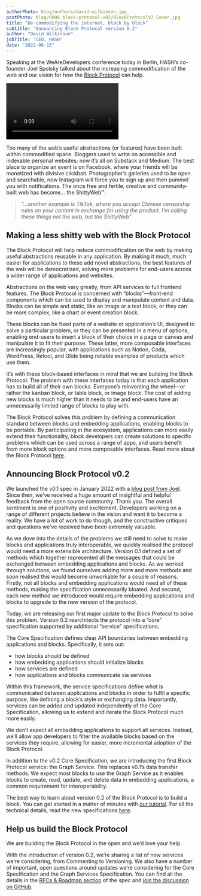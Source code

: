 ```yaml
---
authorPhoto: blog/authors/david-wilkinson.jpg
postPhoto: blog/0006_block-protocol-v02/BlockProtocolV2_Cover.jpg
title: "De-commodifying the internet, block by block"
subtitle: "Announcing Block Protocol version 0.2"
author: "David Wilkinson"
jobTitle: "CEO, HASH"
date: "2022-06-15"
---
```


Speaking at the WeAreDevelopers conference today in Berlin, HASH’s co-founder Joel Spolsky talked about the increasing commodification of the web and our vision for how the [Block Protocol](https://blockprotocol.org) can help.

<video
  src="https://www.youtube.com/embed/wrng4DjCF9w?start=177"
  title="WWC22 - What's Next, or, how we messed up the WWW, and how to fix it!"
/>

Too many of the web’s useful abstractions (or features) have been built within commodified space. Bloggers used to write on accessible and indexable personal websites; now it’s all on Substack and Medium. The best place to organize an event is on Facebook, where your friends will be monetized with divisive clickbait. Photographer’s galleries used to be open and searchable, now Instagram will force you to sign up and then pummel you with notifications. The once free and fertile, creative and community-built web has become… the ShittyWeb™.

> _"...another example is TikTok, where you accept Chinese censorship rules on your content in exchange for using the product. I'm calling these things not the web, but the ShittyWeb"_

## Making a less shitty web with the Block Protocol

The Block Protocol will help reduce commodification on the web by making useful abstractions reusable in any application. By making it much, much easier for applications to these add novel abstractions, the best features of the web will be democratized, solving more problems for end-users across a wider range of applications and websites.

Abstractions on the web vary greatly, from API services to full frontend features. The Block Protocol is concerned with “blocks”—front-end components which can be used to display and manipulate content and data. Blocks can be simple and static, like an image or a text block, or they can be more complex, like a chart or event creation block.

These blocks can be fixed parts of a website or application’s UI, designed to solve a particular problem, or they can be presented in a menu of options, enabling end-users to insert a block of their choice in a page or canvas and manipulate it to fit their purpose. These latter, more composable interfaces are increasingly popular, with applications such as Notion, Coda, WordPress, Retool, and Glide being notable examples of products which use them.

It’s with these block-based interfaces in mind that we are building the Block Protocol. The problem with these interfaces today is that each application has to build all of their own blocks. Everyone’s reinventing the wheel—or rather the kanban block, or table block, or image block. The cost of adding new blocks is much higher than it needs to be and end-users have an unnecessarily limited range of blocks to play with.

The Block Protocol solves this problem by defining a communication standard between blocks and embedding applications, enabling blocks to be portable. By participating in the ecosystem, applications can more easily extend their functionality, block developers can create solutions to specific problems which can be used across a range of apps, and users benefit from more block options and more composable interfaces. Read more about the Block Protocol [here](https://blockprotocol.org).

## Announcing Block Protocol v0.2

We launched the v0.1 spec in January 2022 with a [blog post from Joel](https://www.joelonsoftware.com/2022/01/27/making-the-web-better-with-blocks/). Since then, we’ve received a huge amount of insightful and helpful feedback from the open source community. Thank you. The overall sentiment is one of positivity and excitement. Developers working on a range of different projects believe in the vision and want it to become a reality. We have a lot of work to do though, and the constructive critiques and questions we’ve received have been extremely valuable.

As we dove into the details of the problems we still need to solve to make blocks and applications truly interoperable, we quickly realised the protocol would need a more extensible architecture. Version 0.1 defined a set of methods which together represented all the messages that could be exchanged between embedding applications and blocks. As we worked through solutions, we found ourselves adding more and more methods and soon realised this would become unworkable for a couple of reasons. Firstly, not all blocks and embedding applications would need all of these methods, making the specification unnecessarily bloated. And second, each new method we introduced would require embedding applications and blocks to upgrade to the new version of the protocol.

Today, we are releasing our first major update to the Block Protocol to solve this problem. Version 0.2 rearchitects the protocol into a “core” specification supported by additional “service” specifications.

The Core Specification defines clear API boundaries between embedding applications and blocks. Specifically, it sets out:

- how blocks should be defined
- how embedding applications should initialize blocks
- how services are defined
- how applications and blocks communicate via services

Within this framework, the service specifications define _what_ is communicated between applications and blocks in order to fulfil a specific purpose, like defining a block’s style or exchanging data. Importantly, services can be added and updated independently of the Core Specification, allowing us to extend and iterate the Block Protocol much more easily.

We don’t expect all embedding applications to support all services. Instead, we’ll allow app developers to filter the available blocks based on the services they require, allowing for easier, more incremental adoption of the Block Protocol.

In addition to the v0.2 Core Specification, we are introducing the first Block Protocol service: the Graph Service. This replaces v0.1’s data transfer methods. We expect most blocks to use the Graph Service as it enables blocks to create, read, update, and delete data in embedding applications, a common requirement for interoperability.

The best way to learn about version 0.2 of the Block Protocol is to build a block. You can get started in a matter of minutes with [our tutorial](https://blockprotocol.org/docs/developing-blocks). For all the technical details, read the new specifications [here](https://blockprotocol.org/docs/spec).

## Help us build the Block Protocol

We are building the Block Protocol in the open and we’d love your help.

With the introduction of version 0.2, we’re sharing a list of new services we’re considering, from Commenting to Versioning. We also have a number of important, open questions around updates we’re considering for the Core Specification and the Graph Services Specification. You can find all the details in the [RFCs & Roadmap section](https://blockprotocol.org/docs/spec/rfcs_and_roadmap) of the spec and [join the discussion on GitHub](https://github.com/blockprotocol/blockprotocol/discussions).
